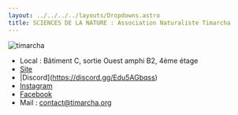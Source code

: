 ```yaml
---
layout: ../../../../layouts/Dropdowns.astro
title: SCIENCES DE LA NATURE : Association Naturaliste Timarcha
---
```

![timarcha](/assets/assos/timarcha.png)  
- Local : Bâtiment C, sortie Ouest amphi B2, 4ème étage  
- [Site](http://www.timarcha.org/)  
- |Discord](https://discord.gg/Edu5AGbqss)  
- [Instagram](https://www.instagram.com/timarcha_asso/)  
- [Facebook](https://www.facebook.com/TimarchaParis)  
- Mail : contact@timarcha.org